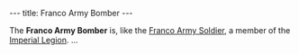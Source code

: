 ---
title: Franco Army Bomber
---

{{Infobox Enemy
 |image=
 |race=franco
 |gender=male
 |size=average
 |lba1=
 |lba2=yes
 |alignment=emperor
 |occupation=Franco Army
 |requires=green
 |melee=yes
 |ranged=yes
 |magic=
 |explosive=yes
 |range=
 |speed=
 |damage=
 |rate=
 |reaction=
 |recovery=
}}

The '''Franco Army Bomber''' is, like the [[Franco Army Soldier]], a member of the [[:Category:Imperial Legion|Imperial Legion]]. ...
{{stub}}